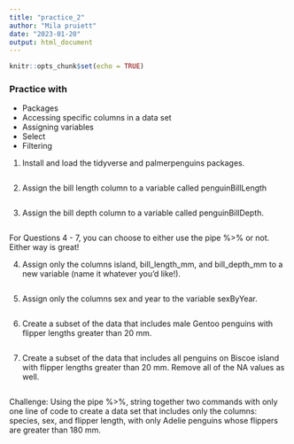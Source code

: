 ```yaml
---
title: "practice_2"
author: "Mila pruiett"
date: "2023-01-20"
output: html_document
---
```


```r
knitr::opts_chunk$set(echo = TRUE)
```


### Practice with
- Packages
- Accessing specific columns in a data set
- Assigning variables
- Select
- Filtering


1. Install and load the tidyverse and palmerpenguins packages. 
```r

```


2. Assign the bill length column to a variable called penguinBillLength
```r

```


3. Assign the bill depth column to a variable called penguinBillDepth. 
```r

```

For Questions 4 - 7, you can choose to either use the pipe %>% or not. Either way is great! 

4. Assign only the columns island, bill_length_mm, and bill_depth_mm to a new variable (name it whatever you'd like!). 
```r

```

5. Assign only the columns sex and year to the variable sexByYear. 
```r

```


6. Create a subset of the data that includes male Gentoo penguins with flipper lengths greater than 20 mm. 
```r

```


7. Create a subset of the data that includes all penguins on Biscoe island with flipper lengths greater than 20 mm. Remove all of the NA values as well. 
```r

```


Challenge: Using the pipe %>%, string together two commands with only one line of code to create a data set that includes only the columns: species, sex, and flipper length, with only Adelie penguins whose flippers are greater than 180 mm. 
```r

```



